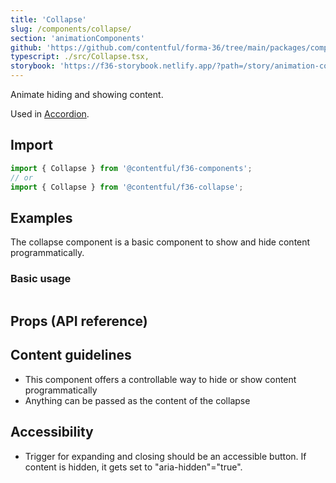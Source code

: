 ```yaml
---
title: 'Collapse'
slug: /components/collapse/
section: 'animationComponents'
github: 'https://github.com/contentful/forma-36/tree/main/packages/components/collapse'
typescript: ./src/Collapse.tsx,
storybook: 'https://f36-storybook.netlify.app/?path=/story/animation-collapse--basic'
---
```


Animate hiding and showing content.

Used in [Accordion](/components/accordion).

## Import

```jsx static=true
import { Collapse } from '@contentful/f36-components';
// or
import { Collapse } from '@contentful/f36-collapse';
```

## Examples

The collapse component is a basic component to show and hide content programmatically.

### Basic usage

```jsx file=./examples/CollapseExample.tsx

```

## Props (API reference)

<PropsTable of="Collapse" />

## Content guidelines

- This component offers a controllable way to hide or show content programmatically
- Anything can be passed as the content of the collapse

## Accessibility

- Trigger for expanding and closing should be an accessible button. If content is hidden, it gets set to "aria-hidden"="true".
